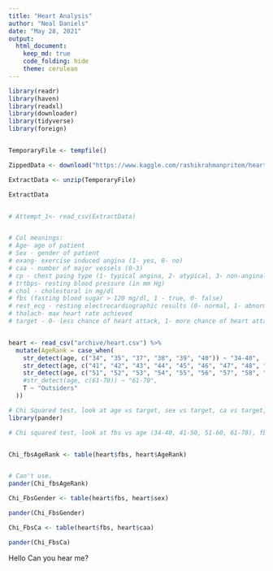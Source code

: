 ```yaml
---
title: "Heart Analysis"
author: "Neal Daniels"
date: "May 28, 2021"
output:
  html_document:
    keep_md: true
    code_folding: hide
    theme: cerulean
---
```


```r
library(readr)
library(haven)
library(readxl)
library(downloader)
library(tidyverse)
library(foreign)


TemporaryFile <- tempfile()

ZippedData <- download("https://www.kaggle.com/rashikrahmanpritom/heart-attack-analysis-prediction-dataset/download", TemporaryFile, mode = "wb")

ExtractData <- unzip(TemporaryFile)

ExtractData


# Attempt_1<- read_csv(ExtractData)


# Col meanings:
# Age- age of patient
# Sex - gender of patient
# exang- exercise induced angina (1- yes, 0- no)
# caa - number of major vessels (0-3)
# cp - chest paing type (1- typical angina, 2- atypical, 3- non-anginal pain, 4-asymptomatic)
# trtbps- resting blood pressure (in mm Hg)
# chol - cholestoral in mg/dl
# fbs (fasting blood sugar > 120 mg/dl, 1 - true, 0- false)
# rest_ecg - resting electrocardiographic results (0- normal, 1- abnormality present, 2- probable or definite left ventricular hypertrophy)
# thalach- max heart rate achieved
# target - 0- less chance of heart attack, 1- more chance of heart attack. 


heart <- read_csv("archive/heart.csv") %>%
  mutate(AgeRank = case_when(
    str_detect(age, c("34", "35", "37", "38", "39", "40")) ~ "34-40",
    str_detect(age, c("41", "42", "43", "44", "45", "46", "47", "48", "49", "50")) ~ "41-50",
    str_detect(age, c("51", "52", "53", "54", "55", "56", "57", "58", "59", "60")) ~ "51-60",
    #str_detect(age, c(61-70)) ~ "61-70",
    T ~ "Outsiders"
  ))


```

```r
# Chi Squared test, look at age vs target, sex vs target, ca vs target, cp vs target.
library(pander)


```

```r
# Chi squared test, look at fbs vs age (34-40, 41-50, 51-60, 61-70), fbs vs sex, etc. 


Chi_fbsAgeRank <- table(heart$fbs, heart$AgeRank)


# Can't use. 
pander(Chi_fbsAgeRank)
```

```r
Chi_FbsGender <- table(heart$fbs, heart$sex)

pander(Chi_FbsGender)

```


```r
Chi_FbsCa <- table(heart$fbs, heart$caa)

pander(Chi_FbsCa)


```

Hello Can you hear me? 
